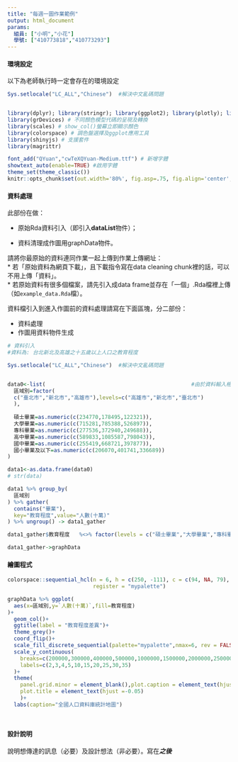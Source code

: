 ```yaml
---
title: "每週一圖作業範例"
output: html_document
params:
  組員: ["小明","小花"]  
  學號: ["410773818","410773293"]
---
```


#### 環境設定

以下為老師執行時一定會存在的環境設定
```r
Sys.setlocale("LC_ALL","Chinese")  #解決中文亂碼問題


library(dplyr); library(stringr); library(ggplot2); library(plotly); library(lubridate); library(readr); library(tidyr); library(showtext);library(ggthemes);library(ggthemes);
library(grDevices) # 不同顏色模型代碼的呈現及轉換
library(scales) # show_col()螢幕立即顯示顏色
library(colorspace) # 調色盤選擇及ggplot應用工具
library(shinyjs) # 支援套件
library(magrittr)

font_add("QYuan","cwTeXQYuan-Medium.ttf") # 新增字體
showtext_auto(enable=TRUE) #啟用字體
theme_set(theme_classic())
knitr::opts_chunk$set(out.width='80%', fig.asp=.75, fig.align='center', fig.showtext=T)
```

#### 資料處理

此部份在做：

  * 原始Rda資料引入（即引入**dataList**物件）；
  
  * 資料清理成作圖用graphData物件。

請將你最原始的資料連同作業一起上傳到作業上傳網址：  
  * 若「原始資料為網頁下載」，且下載指令寫在data cleaning chunk裡的話，可以不用上傳「資料」。  
  * 若原始資料有很多個檔案，請先引入成data frame並存在「一個」.Rda檔裡上傳（如`example_data.Rda`檔）。  

資料檔引入到進入作圖前的資料處理請寫在下面區塊，分二部份：

  * 資料處理  
  * 作圖用資料物件生成
  
```r
# 資料引入
#資料為: 台北新北及高雄之十五歲以上人口之教育程度

Sys.setlocale("LC_ALL","Chinese")  #解決中文亂碼問題


data0<-list(                                              #由於資料輸入格式皆錯誤，筆數不多情況下，改為手動輸入
  區域別=factor(                                          
  c("臺北市","新北市","高雄市"),levels=c("高雄市","新北市","臺北市")
  ),                    
                      
  碩士畢業=as.numeric(c(234770,178495,122321)),              
  大學畢業=as.numeric(c(715281,785388,526897)),              
  專科畢業=as.numeric(c(277536,372940,249688)),
  高中畢業=as.numeric(c(589833,1085587,798043)),
  國中畢業=as.numeric(c(255419,668721,397877)),
  國小畢業及以下=as.numeric(c(206070,401741,336689))
)

data1<-as.data.frame(data0)
# str(data)

data1 %>% group_by(
  區域別
) %>% gather(
  contains("畢業"),
  key="教育程度",value="人數(十萬)"
) %>% ungroup() -> data1_gather

data1_gather$教育程度   %<>% factor(levels = c("碩士畢業","大學畢業","專科畢業","高中畢業","國中畢業","國小畢業及以下"))  

data1_gather->graphData
```

#### 繪圖程式

```r
colorspace::sequential_hcl(n = 6, h = c(250, -111), c = c(94, NA, 79), l = c(7, 93), power = c(0.7, 1.3),
                           register = "mypalette")

graphData %>% ggplot(
  aes(x=區域別,y=`人數(十萬)`,fill=教育程度)
)+
  geom_col()+
  ggtitle(label = "教育程度差異")+
  theme_grey()+
  coord_flip()+
  scale_fill_discrete_sequential(palette="mypalette",nmax=6, rev = FALSE)+
  scale_y_continuous(
    breaks=c(200000,300000,400000,500000,1000000,1500000,2000000,2500000,3000000,3500000),
    labels=c(2,3,4,5,10,15,20,25,30,35)
  )+
  theme(
    panel.grid.minor = element_blank(),plot.caption = element_text(hjust = +1.1),
    plot.title = element_text(hjust =-0.05)
    )+
  labs(caption="全國人口資料庫統計地圖") 




```

#### 設計說明
說明想傳達的訊息（必要）及設計想法（非必要）。寫在***之後
*** 


















